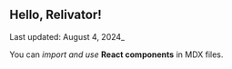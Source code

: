 ## Hello, Relivator!

Last updated: August 4, 2024_

You can _import and use_ **React components** in MDX files.
